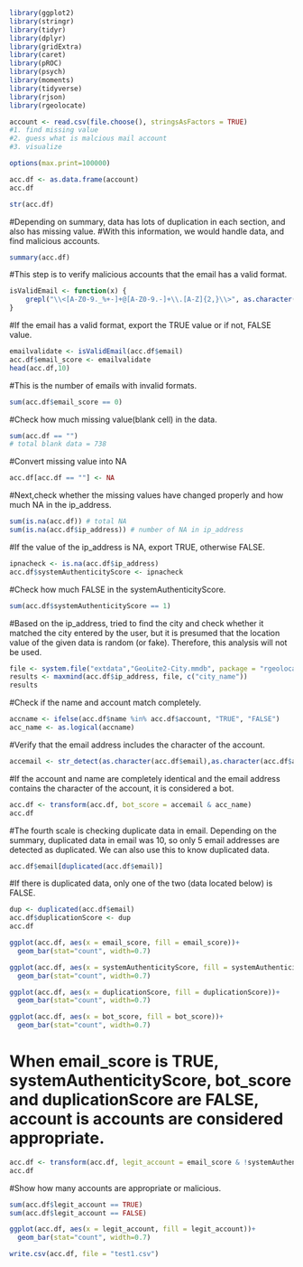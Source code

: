 ```{r}
library(ggplot2)
library(stringr)
library(tidyr)
library(dplyr)
library(gridExtra)
library(caret)
library(pROC)
library(psych)
library(moments)
library(tidyverse)
library(rjson)
library(rgeolocate)
```


```{r}
account <- read.csv(file.choose(), stringsAsFactors = TRUE)
#1. find missing value
#2. guess what is malcious mail account
#3. visualize
```

```{r}
options(max.print=100000)
```


```{r}
acc.df <- as.data.frame(account)
acc.df
```


```{r}
str(acc.df)
```

#Depending on summary, data has lots of duplication in each section, and also has missing value.
#With this information, we would handle data, and find malicious accounts.
```{r}
summary(acc.df)
```

#This step is to verify malicious accounts that the email has a valid format.
```{r}
isValidEmail <- function(x) {
    grepl("\\<[A-Z0-9._%+-]+@[A-Z0-9.-]+\\.[A-Z]{2,}\\>", as.character(x), ignore.case=TRUE)
}

```

#If the email has a valid format, export the TRUE value or if not, FALSE value.
```{r}
emailvalidate <- isValidEmail(acc.df$email)
acc.df$email_score <- emailvalidate
head(acc.df,10)

```

#This is the number of emails with invalid formats.  
```{r}
sum(acc.df$email_score == 0)
```

#Check how much missing value(blank cell) in the data.
```{r}
sum(acc.df == "")
# total blank data = 738
```

#Convert missing value into NA
```{r}
acc.df[acc.df == ""] <- NA
```

#Next,check whether the missing values have changed properly and how much NA in the ip_address.
```{r}
sum(is.na(acc.df)) # total NA 
sum(is.na(acc.df$ip_address)) # number of NA in ip_address
```

#If the value of the ip_address is NA, export TRUE, otherwise FALSE.
```{r}
ipnacheck <- is.na(acc.df$ip_address)
acc.df$systemAuthenticityScore <- ipnacheck
```

#Check how much FALSE in the systemAuthenticityScore.
```{r}
sum(acc.df$systemAuthenticityScore == 1)
```

#Based on the ip_address, tried to find the city and check whether it matched the city entered by the user, but it is presumed that the location value of the given data is random (or fake). Therefore, this analysis will not be used.
```{r}
file <- system.file("extdata","GeoLite2-City.mmdb", package = "rgeolocate")
results <- maxmind(acc.df$ip_address, file, c("city_name"))
results
```

#Check if the name and account match completely. 
```{r}
accname <- ifelse(acc.df$name %in% acc.df$account, "TRUE", "FALSE")
acc_name <- as.logical(accname)
```

#Verify that the email address includes the character of the account. 
```{r}
accemail <- str_detect(as.character(acc.df$email),as.character(acc.df$account))
```

#If the account and name are completely identical and the email address contains the character of the account, it is considered a bot.
```{r}
acc.df <- transform(acc.df, bot_score = accemail & acc_name)
acc.df
```

#The fourth scale is checking duplicate data in email. Depending on the summary, duplicated data in email was 10, so only 5 email addresses are detected as duplicated. We can also use this to know duplicated data.
```{r}
acc.df$email[duplicated(acc.df$email)]
```
#If there is duplicated data, only one of the two (data located below) is FALSE. 
```{r}
dup <- duplicated(acc.df$email)
acc.df$duplicationScore <- dup
acc.df
```

```{r}
ggplot(acc.df, aes(x = email_score, fill = email_score))+ 
  geom_bar(stat="count", width=0.7)

ggplot(acc.df, aes(x = systemAuthenticityScore, fill = systemAuthenticityScore))+ 
  geom_bar(stat="count", width=0.7)

ggplot(acc.df, aes(x = duplicationScore, fill = duplicationScore))+ 
  geom_bar(stat="count", width=0.7)

ggplot(acc.df, aes(x = bot_score, fill = bot_score))+ 
  geom_bar(stat="count", width=0.7)
```

# When email_score is TRUE, systemAuthenticityScore, bot_score and duplicationScore are FALSE, account is accounts are considered appropriate.
```{r}
acc.df <- transform(acc.df, legit_account = email_score & !systemAuthenticityScore & !bot_score & !duplicationScore)
acc.df
```
#Show how many accounts are appropriate or malicious.
```{r}
sum(acc.df$legit_account == TRUE)
sum(acc.df$legit_account == FALSE)
```

```{r}
ggplot(acc.df, aes(x = legit_account, fill = legit_account))+ 
  geom_bar(stat="count", width=0.7)
```

```{r}
write.csv(acc.df, file = "test1.csv")
```